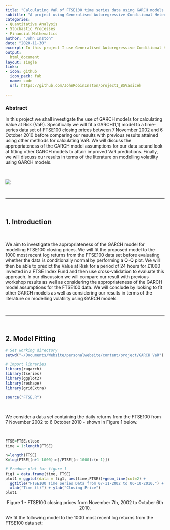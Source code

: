 ```yaml
---
title: "Calculating VaR of FTSE100 time series data using GARCH models."
subtitle: "A project using Generalised Autoregressive Conditional Heteroscedasticity (GARCH) models to calculate Value-at-Risk (VaR) of FTSE100 time series data."
categories:
- Quantitative Analysis
- Stochastic Processes
- Financial Mathematics
author: "John Inston"
date: "2020-11-30"
excerpt: In this project I use Generalised Autoregressive Conditional Heteroscedasticity (GARCH) models to calculate Value-at-Risk (VaR) of FTSE100 time series data. 
output:   
  html_document
layout: single
links:
- icon: github
  icon_pack: fab
  name: code
  url: https://github.com/JohnRobinInston/project1_BSVasicek

---
```


### Abstract

In this project we shall investigate the use of GARCH models for calculating Value at Risk (VaR). Specifically we will fit a GARCH(1,1) model to a time-series data set of FTSE100 closing prices between 7 November 2002 and 6 October 2010 before comparing our results with previous results attained using other methods for calculating VaR. We will discuss the appropriateness of the GARCH model assumptions for our data setand look at fitting other GARCH models to attain improved VaR predictions. Finally, we will discuss our results in terms of the literature on modelling volatility using GARCH models.

<br>

![](featured-hex.png)

<br>

---

<br>

## 1.  Introduction

<br>


We aim to investigate the appropriateness of the GARCH model for modelling FTSE100 closing prices. We will fit the proposed model to the 1000 most recent log returns from the FTSE100 data set before evaluating whether the data is conditionally normal by performing a Q-Q plot. We will then be able to predict the Value at Risk for a period of 24 hours for £1000 invested in a FTSE Index Fund and then use cross-validation to evaluate this approach. In our discussion we will compare our result with previous workshop results as well as considering the appropriateness of the GARCH model assumptions for the FTSE100 data. We will conclude by looking to fit other GARCH models as well as considering our results in terms of the literature on modelling volatility using GARCH models.

<br>

---

<br>

## 2. Model Fitting

```r
# Set working directory
setwd("~/Documents/Website/personalwebsite/content/project/GARCH VaR")

# Import libraries
library(rugarch)
library(tseries)
library(ggplot2)
library(reshape)
library(gridExtra)

source("FTSE.R")
```

<br>

We consider a data set containing the daily returns from the FTSE100 from 7 November 2002 to 6 October 2010 - shown in Figure 1 below. 

<br>

```r

FTSE=FTSE.close
time = 1:length(FTSE)

n=length(FTSE)
X=log(FTSE[(n+1-1000):n]/FTSE[(n-1000):(n-1)])

# Produce plot for figure 1
fig1 = data.frame(time, FTSE)
plot1 = ggplot(data = fig1, aes(time,FTSE))+geom_line(col=2) + 
  ggtitle("FTSE100 Time Series Data from 07-11-2002 to 06-10-2010.") +
  xlab("Time (t)") + ylab("Closing Price")
plot1

```

<p style="text-align: center;"> 
Figure 1 - FTSE100 closing prices from November 7th, 2002 to October 6th 2010.</p>

We fit the following model to the 1000 most recent log returns from the FTSE100 data set:




